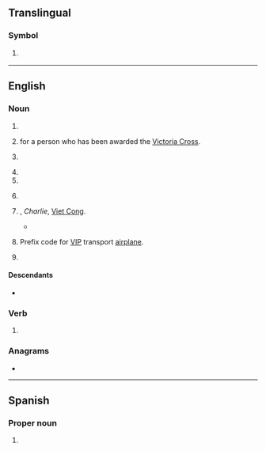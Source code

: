 {{also|vc|.vc|Vc.|vç|V.C.}}
==Translingual==

===Symbol===
{{mul-symbol}}

# {{ISO 3166|1|2|Saint Vincent and the Grenadines}}
#: {{syn|mul|VCT|qq1={{w|ISO 3166-1 alpha-3|alpha-3}}}}

----

==English==

===Noun===
{{en-noun|~}}

# {{init of|en|Victoria Cross}}
# {{1|post-nominal letters}} for a person who has been awarded the [[Victoria Cross]].
# {{lb|en|education}} {{init of|en|vice-chancellor}}
# {{init of|en|venture capitalist}}
# {{init of|en|venture capital}}
# {{lb|en|UK|education}} {{init of|en|[[voluntary controlled school|voluntary controlled]]}}
# {{lb|en|US|army|historical}} {{init of|en||Victor Charlie|nodot=1}}, ''Charlie'', [[Viet Cong]].
#* {{quote-wikipedia|1=en|date=|article=Battle of Bến Tre|text=The Battle of Bến Tre took place during the Tet Offensive of the Vietnam War when Vietcong ('''VC''') forces attacked Bến Tre, the capital of Kien Hoa Province, on 31 January 1968.}}
# {{lb|en|US|air force|aviation}} Prefix code for [[VIP]] transport [[airplane]].
# {{init of|en|voice call|}}

====Descendants====
* {{desc|bn|ভিসি|bor=1}}

===Verb===
{{en-verb}}

# {{init of|en|voice call}}

===Anagrams===
* {{anagrams|en|a=cv|CV|cv.}}

----

==Spanish==

===Proper noun===
{{head|es|proper noun}}

# {{abbreviation of|es|Veracruz}} {{gloss|Mexican state}}